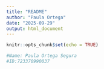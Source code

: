 ```yaml
---
title: "README"
author: "Paula Ortega"
date: "2025-09-29"
output: html_document
---
```


```r
knitr::opts_chunk$set(echo = TRUE)
```

```r
#Name: Paula Ortega Segura
#ID:723370990037

```
